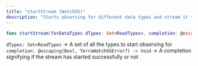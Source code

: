 ```yaml
---
title: "startStream (WatchOS)"
description: "Starts observing for different data types and stream it to iOS companion app"
---
```

```swift
func startStream(forDataTypes dTypes: Set<ReadTypes>, completion: @escaping(Bool, TerraWatchOSError?) -> Void)

```

`dTypes: Set<ReadTypes` -> A set of all the types to start observing for  
`completion: @escaping(Bool, TerraWatchOSError?) -> Void` -> A completion signifying if the stream has started successfully or not



